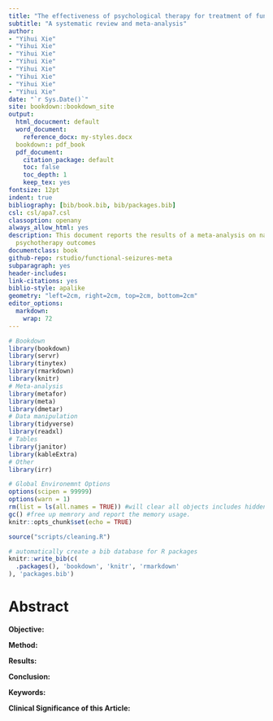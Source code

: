 ```yaml
--- 
title: "The effectiveness of psychological therapy for treatment of functional seizures in adults: A systematic review and meta-analysis"
subtitle: "A systematic review and meta-analysis"
author:
- "Yihui Xie"
- "Yihui Xie"
- "Yihui Xie"
- "Yihui Xie"
- "Yihui Xie"
- "Yihui Xie"
- "Yihui Xie"
- "Yihui Xie"
date: "`r Sys.Date()`"
site: bookdown::bookdown_site
output:
  html_docucment: default
  word_document:
    reference_docx: my-styles.docx
  bookdown:: pdf_book
  pdf_document:
    citation_package: default
    toc: false
    toc_depth: 1
    keep_tex: yes
fontsize: 12pt
indent: true
bibliography: [bib/book.bib, bib/packages.bib]
csl: csl/apa7.csl
classoption: openany
always_allow_html: yes
description: This document reports the results of a meta-analysis on naturalistic
  psychotherapy outcomes
documentclass: book
github-repo: rstudio/functional-seizures-meta
subparagraph: yes
header-includes:
link-citations: yes
biblio-style: apalike
geometry: "left=2cm, right=2cm, top=2cm, bottom=2cm"
editor_options: 
  markdown: 
    wrap: 72
---
```


```r
# Bookdown
library(bookdown)
library(servr)
library(tinytex)
library(rmarkdown)
library(knitr)
# Meta-analysis
library(metafor)
library(meta)
library(dmetar)
# Data manipulation
library(tidyverse)
library(readxl)
# Tables
library(janitor)
library(kableExtra)
# Other
library(irr)

# Global Environemnt Options
options(scipen = 99999)
options(warn = 1)
rm(list = ls(all.names = TRUE)) #will clear all objects includes hidden objects.
gc() #free up memrory and report the memory usage.
knitr::opts_chunk$set(echo = TRUE)
```

```r
source("scripts/cleaning.R")
```

```r
# automatically create a bib database for R packages
knitr::write_bib(c(
  .packages(), 'bookdown', 'knitr', 'rmarkdown'
), 'packages.bib')
```

# Abstract {#Abstract .unnumbered}

**Objective:** 

**Method:** 

**Results:**

**Conclusion:**

**Keywords:**

**Clinical Significance of this Article:**

